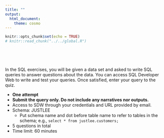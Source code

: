 ```yaml
---
title: ""
output: 
  html_document: 
    theme: cosmo
---
```


```r
knitr::opts_chunk$set(echo = TRUE)
# knitr::read_chunk("../../global.R")
```
```r
```

<br>
<br>

In the SQL exercises, you will be given a data set and asked to write SQL queries to answer questions about the data. You can access SQL Developer Web to write and test your queries. Once satisfied, enter your query to the quiz.

- **One attempt**
- **Submit the query only. Do not include any narratives nor outputs.**
- Access to SDW through your credentials and URL provided by email.
- Schema: JUSTLEE
  - Put schema name and dot before table name to refer to tables in the schema; e.g., `select * from justlee.customers;`
- 5 questions in total
- Time limit: 60 minutes
